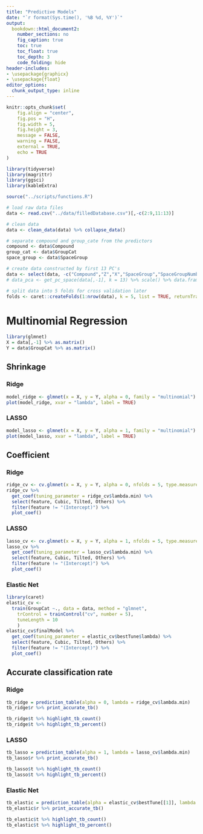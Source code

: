 ```yaml
---
title: "Predictive Models"
date: "`r format(Sys.time(), '%B %d, %Y')`"
output:
  bookdown::html_document2:
    number_sections: no
    fig_caption: true
    toc: true
    toc_float: true
    toc_depth: 3
    code_folding: hide
header-includes:
- \usepackage{graphicx}
- \usepackage{float}
editor_options:
  chunk_output_type: inline
---
```


```r
knitr::opts_chunk$set(
	fig.align = "center",
	fig.pos = "H",
	fig.width = 5,
	fig.height = 3,
	message = FALSE,
	warning = FALSE,
	external = TRUE,
	echo = TRUE
)

library(tidyverse)
library(magrittr)
library(ggsci)
library(kableExtra)

source("../scripts/functions.R")
```


```r
# load raw data files
data <- read.csv("../data/filledDatabase.csv")[,-c(2:9,11:13)]

# clean data 
data <- clean_data(data) %>% collapse_data()

# separate compound and group_cate from the predictors
compound <- data$Compound
group_cat <- data$GroupCat
space_group <- data$SpaceGroup

# create data constructed by first 13 PC's
data <- select(data, -c("Compound","Z","X","SpaceGroup","SpaceGroupNumber"))
# data_pca <- get_pc_space(data[,-1], k = 13) %>% scale() %>% data.frame()

# split data into 5 folds for cross validation later
folds <- caret::createFolds(1:nrow(data), k = 5, list = TRUE, returnTrain = FALSE)
```


# Multinomial Regression

```r
library(glmnet)
X = data[,-1] %>% as.matrix()
Y = data$GroupCat %>% as.matrix()
```

## Shrinkage {.tabset}

### Ridge

```r
model_ridge <- glmnet(x = X, y = Y, alpha = 0, family = "multinomial")
plot(model_ridge, xvar = "lambda", label = TRUE)
```

### LASSO

```r
model_lasso <- glmnet(x = X, y = Y, alpha = 1, family = "multinomial")
plot(model_lasso, xvar = "lambda", label = TRUE)
```


## Coefficient {.tabset}

### Ridge 

```r
ridge_cv <- cv.glmnet(x = X, y = Y, alpha = 0, nfolds = 5, type.measure = "deviance", family = "multinomial") 
ridge_cv %>% 
  get_coef(tuning_parameter = ridge_cv$lambda.min) %>% 
  select(feature, Cubic, Tilted, Others) %>% 
  filter(feature != "(Intercept)") %>% 
  plot_coef()
```

### LASSO

```r
lasso_cv <- cv.glmnet(x = X, y = Y, alpha = 1, nfolds = 5, type.measure = "deviance", family = "multinomial")
lasso_cv %>% 
  get_coef(tuning_parameter = lasso_cv$lambda.min) %>% 
  select(feature, Cubic, Tilted, Others) %>% 
  filter(feature != "(Intercept)") %>% 
  plot_coef()
```

### Elastic Net

```r
library(caret)
elastic_cv <- 
  train(GroupCat ~., data = data, method = "glmnet",
    trControl = trainControl("cv", number = 5),
    tuneLength = 10
    )
elastic_cv$finalModel %>% 
  get_coef(tuning_parameter = elastic_cv$bestTune$lambda) %>% 
  select(feature, Cubic, Tilted, Others) %>% 
  filter(feature != "(Intercept)") %>% 
  plot_coef()
```



## Accurate classification rate {.tabset}

### Ridge

```r
tb_ridge = prediction_table(alpha = 0, lambda = ridge_cv$lambda.min) 
tb_ridge$r %>% print_accurate_tb()

tb_ridge$t %>% highlight_tb_count()
tb_ridge$t %>% highlight_tb_percent()
```


### LASSO

```r
tb_lasso = prediction_table(alpha = 1, lambda = lasso_cv$lambda.min) 
tb_lasso$r %>% print_accurate_tb()

tb_lasso$t %>% highlight_tb_count() 
tb_lasso$t %>% highlight_tb_percent()
```

### Elastic Net

```r
tb_elastic = prediction_table(alpha = elastic_cv$bestTune[[1]], lambda = elastic_cv$bestTune[[2]]) 
tb_elastic$r %>% print_accurate_tb()

tb_elastic$t %>% highlight_tb_count() 
tb_elastic$t %>% highlight_tb_percent()
```


